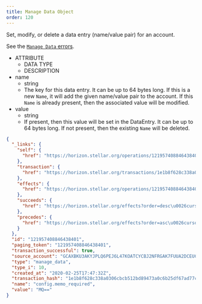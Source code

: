 ```yaml
---
title: Manage Data Object
order: 120
---
```



Set, modify, or delete a data entry (name/value pair) for an account.

See the [`Manage Data` errors](../../../errors/result-codes/operation-specific/manage-data.mdx).

<AttributeTable>


- ATTRIBUTE
  - DATA TYPE
  - DESCRIPTION
- name
  - string
  - The key for this data entry. It can be up to 64 bytes long. If this is a new `Name`, it will add the given name/value pair to the account. If this `Name` is already present, then the associated value will be modified.
- value
  - string
  - If present, then this value will be set in the DataEntry. It can be up to 64 bytes long. If not present, then the existing `Name` will be deleted.

</AttributeTable>


<ExampleResponse>


```json
{
  "_links": {
    "self": {
      "href": "https://horizon.stellar.org/operations/121957408846438401"
    },
    "transaction": {
      "href": "https://horizon.stellar.org/transactions/1e1b8f628c338a0306cbcb512bd89473a0c6b25df67ad77cfc1478437a575665"
    },
    "effects": {
      "href": "https://horizon.stellar.org/operations/121957408846438401/effects"
    },
    "succeeds": {
      "href": "https://horizon.stellar.org/effects?order=desc\u0026cursor=121957408846438401"
    },
    "precedes": {
      "href": "https://horizon.stellar.org/effects?order=asc\u0026cursor=121957408846438401"
    }
  },
  "id": "121957408846438401",
  "paging_token": "121957408846438401",
  "transaction_successful": true,
  "source_account": "GCAXBKU3AKYJPLQ6PEJ6L47KOATCYCBJ2NFRGAK7FUUA2DCEUC265SU2",
  "type": "manage_data",
  "type_i": 10,
  "created_at": "2020-02-25T17:47:32Z",
  "transaction_hash": "1e1b8f628c338a0306cbcb512bd89473a0c6b25df67ad77cfc1478437a575665",
  "name": "config.memo_required",
  "value": "MQ=="
}
```

</ExampleResponse>

